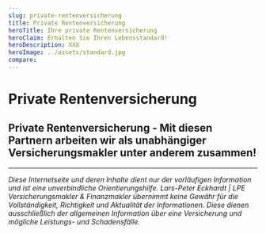 ```yaml
---
slug: private-rentenversicherung
title: Private Rentenversicherung
heroTitle: Ihre private Rentenversicherung
heroClaim: Erhalten Sie Ihren Lebensstandard!
heroDescription: XXX
heroImage: ../assets/standard.jpg
compare: 
---
```


<ProvenExpert />

# Private Rentenversicherung













<ContactAndCompareBox />
<ProvenExpert />

## Private Rentenversicherung - Mit diesen Partnern arbeiten wir als unabhängiger Versicherungsmakler unter anderem zusammen!
<InsurancesBox title='Lebensversicherungsgesellschaften'/>

---

_Diese Internetseite und deren Inhalte dient nur der vorläufigen Information und ist eine unverbindliche Orientierungshilfe. Lars-Peter Eckhardt | LPE Versicherungsmakler & Finanzmakler übernimmt keine Gewähr für die Vollständigkeit,
Richtigkeit und Aktualität der Informationen. Diese dienen ausschließlich der allgemeinen Information über eine Versicherung und mögliche Leistungs- und Schadensfälle._
